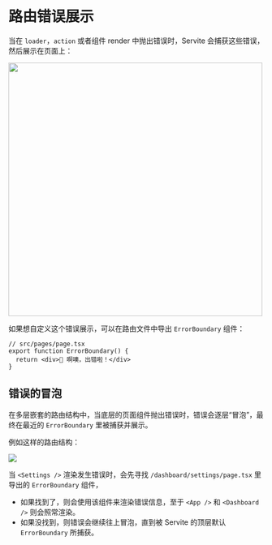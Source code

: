# 路由错误展示

当在 `loader`，`action` 或者组件 render 中抛出错误时，Servite 会捕获这些错误，然后展示在页面上：

<img src="../../../assets/error-display.png" width="500" />

如果想自定义这个错误展示，可以在路由文件中导出 `ErrorBoundary` 组件：

```tsx
// src/pages/page.tsx
export function ErrorBoundary() {
  return <div>🫨 啊噢，出错啦！</div>
}
```

## 错误的冒泡

在多层嵌套的路由结构中，当底层的页面组件抛出错误时，错误会逐层“冒泡”，最终在最近的 `ErrorBoundary` 里被捕获并展示。

例如这样的路由结构：

![](../../../assets/nested-routes.png)

当 `<Settings />` 渲染发生错误时，会先寻找 `/dashboard/settings/page.tsx` 里导出的 `ErrorBoundary` 组件，
- 如果找到了，则会使用该组件来渲染错误信息，至于 `<App />` 和 `<Dashboard />` 则会照常渲染。
- 如果没找到，则错误会继续往上冒泡，直到被 Servite 的顶层默认 `ErrorBoundary` 所捕获。
